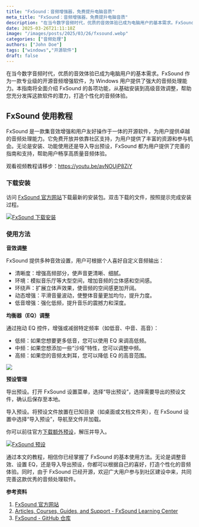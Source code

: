```yaml
---
title: "FxSound：音频增强器，免费提升电脑音质"
meta_title: "FxSound：音频增强器，免费提升电脑音质"
description: "在当今数字音频时代，优质的音效体验已成为电脑用户的基本需求。FxSound 作为一款专业级的开源音频增强软件，为 Windows 用户提供了强大的音频处理能力。本指南将全面介绍 FxSound 的各项功能，从基础安装到高级音效调整，帮助您充分发挥这款软件的潜力，打造个性化的音频体验。"
date: 2025-03-26T21:11:18Z
image: "/images/posts/2025/03/26/fxsound.webp"
categories: ["音频处理"]
authors: ["John Doe"]
tags: ["windows","开源软件"]
draft: false
---
```


在当今数字音频时代，优质的音效体验已成为电脑用户的基本需求。FxSound 作为一款专业级的开源音频增强软件，为 Windows 用户提供了强大的音频处理能力。本指南将全面介绍 FxSound 的各项功能，从基础安装到高级音效调整，帮助您充分发挥这款软件的潜力，打造个性化的音频体验。

## FxSound 使用教程

FxSound 是一款集音效增强和用户友好操作于一体的开源软件，为用户提供卓越的音频处理能力。它免费开放并依靠社区支持，为用户提供了丰富的资源和参与机会。无论是安装、功能使用还是导入导出预设，FxSound 都为用户提供了完善的指南和支持，帮助用户畅享高质量音频体验。

<Notice type="note">观看视频教程请移步：https://youtu.be/avNOUjP8ZiY</Notice>

### 下载安装

访问 [FxSound 官方网站][1]下载最新的安装包。双击下载的文件，按照提示完成安装过程。

[![FxSound 下载安装](/images/posts/2025/03/26/fxsound-gui.webp)](/images/posts/2025/03/26/fxsound-gui.webp)

### 使用方法

**音效调整**

FxSound 提供多种音效设置，用户可根据个人喜好自定义音频输出：

- 清晰度：增强高频部分，使声音更清晰、细腻。
- 环境：模拟音乐厅等大型空间，增加音频的立体感和空间感。
- 环绕声：扩展立体声效果，使音频的空间感更加开阔。
- 动态增强：平滑音量波动，使整体音量更加均匀，提升力度。
- 低音增强：强化低频，提升音乐的震撼力和深度。

**均衡器（EQ）调整**

通过拖动 EQ 控件，增强或减弱特定频率（如低音、中音、高音）：

- 低频：如果您想要更多低音，您可以使用 EQ 来调高低频。
- 中频：如果您想添加一些“沙哑”特性，您可以调整中频。
- 高频：如果您的音频太刺耳，您可以降低 EQ 的高音范围。

[![](/images/posts/2025/03/26/fxsound-eq.webp)](/images/posts/2025/03/26/fxsound-eq.webp)

**预设管理**

导出预设。打开 FxSound 设置菜单，选择“导出预设”，选择需要导出的预设文件，确认后保存至本地。

导入预设。将预设文件放置在已知目录（如桌面或文档文件夹），在 FxSound 设置中选择“导入预设”，导航至文件并加载。

<Notice type="note">你可以前往官方[下载额外预设](https://www.fxsound.com/presets)，解压并导入。</Notice>

[![FxSound 预设](/images/posts/2025/03/26/fxsound-presets.webp)](/images/posts/2025/03/26/fxsound-presets.webp)

通过本文的教程，相信你已经掌握了 FxSound 的基本使用方法。无论是调整音效、设置 EQ，还是导入导出预设，你都可以根据自己的喜好，打造个性化的音频体验。同时，由于 FxSound 已经开源，欢迎广大用户参与到社区建设中来，共同完善这款优秀的音频处理软件。

**参考资料**

1. [FxSound 官方网站][1]
2. [Articles, Courses, Guides, and Support - FxSound Learning Center][2]
3. [FxSound - GitHub 仓库][3]

[1]: https://www.fxsound.com/
[2]: https://www.fxsound.com/learning-center
[3]: https://github.com/fxsound2/fxsound-app